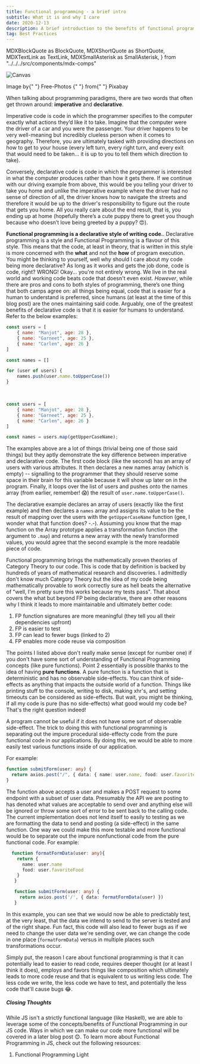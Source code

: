```yaml
---
title: Functional programming - a brief intro
subtitle: What it is and why I care
date: 2020-12-13
description: A brief introduction to the benefits of functional programming and why I think it leads to better code
tag: Best Practices
---
```


  MDXBlockQuote as BlockQuote,
  MDXShortQuote as ShortQuote,
  MDXTextLink as TextLink,
  MDXSmallAsterisk as SmallAsterisk,
} from "../../../src/components/mdx-comps"

![Canvas](./canvas.jpg)

<SmallAsterisk>
  Image by{" "}
  <TextLink
    small
    href="https://pixabay.com/users/gr8effect-66428/?utm_source=link-attribution&amp;utm_medium=referral&amp;utm_campaign=image&amp;utm_content=1009232"
  >
    Free-Photos
  </TextLink>{" "}
  from{" "}
  <TextLink
    small
    href="https://pixabay.com/?utm_source=link-attribution&utm_medium=referral&utm_campaign=image&utm_content=1009232"
  >
    Pixabay
  </TextLink>
</SmallAsterisk>

When talking about programming paradigms, there are two words that often get thrown around: **imperative** and **declarative**.

Imperative code is code in which the programmer specifies to the computer exactly what actions they’d like it to take.
Imagine that the computer were the driver of a car and you were the passenger. Your driver happens to be very well-meaning
but incredibly clueless person when it comes to geography. Therefore, you are ultimately tasked with providing directions on how to
get to your house (every left turn, every right turn, and every exit that would need to be taken... it is up to you to tell them which direction to take).

Conversely, declarative code is code in which the programmer is interested in what the computer produces rather than how it gets there.
If we continue with our driving example from above, this would be you telling your driver to take you home and
unlike the imperative example where the driver had no sense of direction of all, the driver knows how to navigate the streets
and therefore it would be up to the driver's responsibility to figure out the route that gets you home.
All you really care about the end result, that is, you ending up at home (hopefully there’s a cute puppy there to
greet you though because who doesn’t love being greeted by a puppy? 😍).

**Functional programming is a declarative style of writing code.**. Declarative programming is a style and Functional Programming
is a flavour of this style. This means that the code, at least in theory, that
is written in this style is more concerned with the **what** and not the **how** of program execution.
You might be thinking to yourself, well why should I care about my code being more declarative?
As long as it works and gets the job done, code is code, right? WRONG! Okay... you're not entirely wrong.
We live in the real world and working code beats code that doesn't even exist. _However_, while there are pros and cons to both styles of
programming, there’s one thing that both camps agree on: all things being equal, code
that is easier for a human to understand is preferred, since humans (at least at the time of this blog post)
are the ones maintaining said code. Arguably, one of the greatest benefits of declarative code is that it is
easier for humans to understand. Refer to the below examples:

```ts:title=imperative-get-user-names.js
const users = [
    { name: "Manjot", age: 28 },
    { name: "Garneet", age: 25 },
    { name: "Carlen", age: 26 }
]

const names = []

for (user of users) {
    names.push(user.name.toUpperCase())
}
```

<br />

```ts:title=declarative-get-user-names.js
const users = [
    { name: "Manjot", age: 28 },
    { name: "Garneet", age: 25 },
    { name: "Carlen", age: 26 }
]

const names = users.map(getUpperCaseName);
```

The examples above are a lot of things (trivial being one of those said things) but they aptly
demonstrate the key difference between imperative and declarative code. The first code block (like the second) has an array of users
with various attributes. It then declares a new names array (which is empty) -- signalling to the programmer that they should
reserve some space in their brain for this variable because it will show up later on in the program.
Finally, it loops over the list of users and pushes onto the names array (from earlier, remember! 😱) the result of `user.name.toUpperCase()`.

The declarative example declares an array of users (exactly like the first example) and
then declares a `names` array and assigns its value to be the result of mapping over the users with
the `getUpperCaseName` function (gee, I wonder what that function does? -.-). Assuming you know that the map function
on the Array prototype applies a transformation function (the argument to `.map`) and returns a new array with the newly
transformed values, you would agree that the second example is the more readable piece of code.

Functional programming brings the mathematically proven theories of <TextLink href="https://en.wikipedia.org/wiki/Category_theory">
Category Theory </TextLink> to our code. This is code
that by definition is backed by hundreds of years of mathematical research and discoveries. I admittedly don't know much
Category Theory but the idea of my code being mathematically provable to work correctly sure as hell beats the alternative of
"well, I'm pretty sure this works because my tests pass". That about covers the what but beyond FP being declarative, there are
other reasons why I think it leads to more maintainable and ultimately better code:

1. FP function signatures are more meaningful (they tell you all their dependencies upfront)
2. FP is easier to test
3. FP can lead to fewer bugs (linked to 2)
4. FP enables more code reuse via composition

The points I listed above don't really make sense (except for number one) if you don't have some sort of
understanding of Functional Programming concepts (like pure functions). Point 2 essentially is possible
thanks to the idea of having **pure functions**. A pure function is a function that is deterministic
and has no observable side-effects. You can think of side-effects as anything that impacts the outside world
of a function. Things like printing stuff to the console, writing to disk, making xhr's, and setting timeouts can be considered
as side-effects. But wait, you might be thinking, if all my code is pure (has no side-effects) what good would my code be?
That's the right question indeed!

A program cannot be useful if it does not have some sort of observable side-effect. The trick to doing this with
functional programming is separating out the impure procedural side-effecty code from the pure functional code in our
applications. By doing this, we would be able to more easily test various functions inside of our application.

For example:

```ts
function submitForm(user: any) {
  return axios.post("/", { data: { name: user.name, food: user.favoriteFood } })
}
```

The function above accepts a user and makes a POST request to some endpoint with
a subset of user data. Presumably the API we are posting to has denoted what values are acceptable to send over
and anything else will be ignored or throw some sort of error to be sent back to the calling code. The current
implementation does not lend itself to easily to testing as we are formatting the data to send and posting
(a side-effect) in the same function. One way we could make this more testable and more functional would be to separate
out the impure nonfunctional code from the pure functional code. For example:

```ts
  function formatFormData(user: any){
    return {
      name: user.name
      food: user.favoriteFood
    }
   }

   function submitForm(user: any) {
     return axios.post('/', { data: formatFormData(user) })
   }
```

In this example, you can see that we would now be able to predictably test, at the very least, that the
data we intend to send to the server is tested and of the right shape. Fun fact, this code will also lead to
fewer bugs as if we need to change the user data we're sending over, we can change the code in one place (`formatFormData`)
versus in multiple places such transformations occur.

Simply put, the reason I care about functional programming is that it can potentially lead to easier to read code,
requires deeper thought (or at least I think it does), employs and favors things like composition
which ultimately leads to more code reuse and that is equivalent to us writing less code. The less code we write,
the less code we have to test, and potentially the less code that'll cause bugs 😂.

##### Closing Thoughts

While JS isn't a strictly functional language (like Haskell), we are able to leverage
some of the concepts/benefits of Functional Programming in our JS code. Ways in which
we can make our code more functional will be covered in a later blog post 😊. To learn more
about Functional Programming in JS, check out the following resources:

1. <TextLink href="">Functional Programming Light</TextLink>
